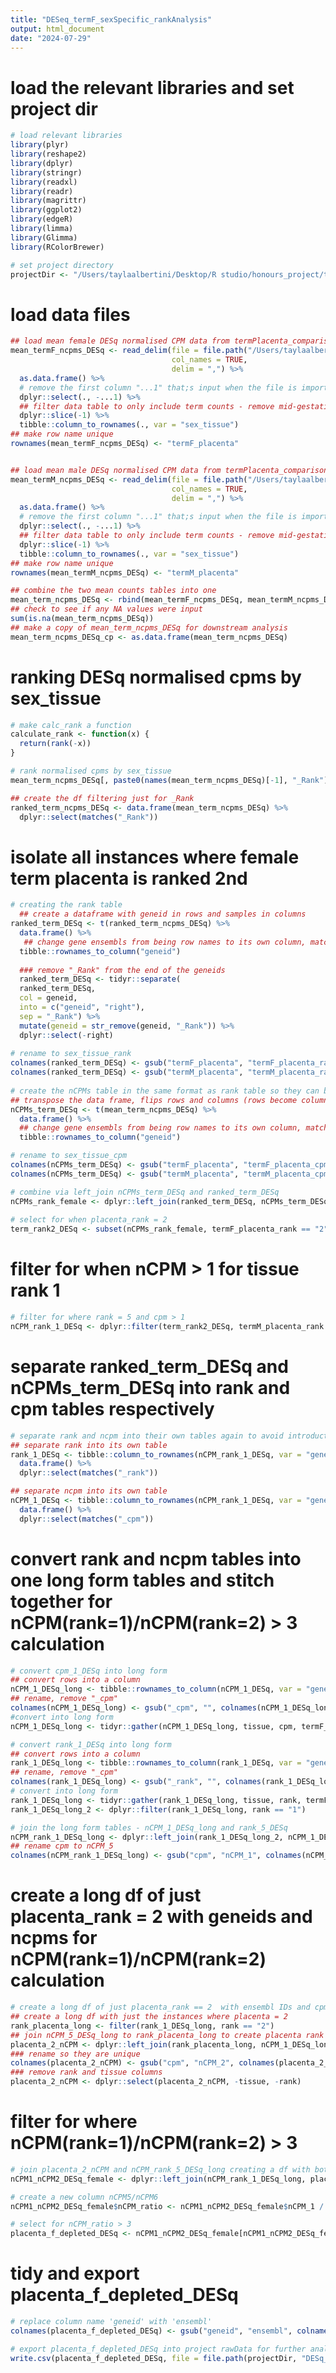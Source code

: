```yaml
---
title: "DESeq_termF_sexSpecific_rankAnalysis"
output: html_document
date: "2024-07-29"
---
```


# load the relevant libraries and set project dir
```r
# load relevant libraries 
library(plyr)
library(reshape2)
library(dplyr)
library(stringr)
library(readxl)
library(readr)
library(magrittr)
library(ggplot2)
library(edgeR)
library(limma)
library(Glimma)
library(RColorBrewer)

# set project directory
projectDir <- "/Users/taylaalbertini/Desktop/R studio/honours_project/term_sex_specific_analysis/rawData"
```

# load data files
```r
## load mean female DESq normalised CPM data from termPlacenta_comparison analysis
mean_termF_ncpms_DESq <- read_delim(file = file.path("/Users/taylaalbertini/Desktop/R studio/honours_project/termPlacenta_comparison/rawData/mean_female_cpms_term_DESq.csv"),
                                    col_names = TRUE,
                                    delim = ",") %>% 
  as.data.frame() %>%
  # remove the first column "...1" that;s input when the file is imported
  dplyr::select(., -...1) %>% 
  ## filter data table to only include term counts - remove mid-gestation placenta in row 1
  dplyr::slice(-1) %>%
  tibble::column_to_rownames(., var = "sex_tissue") 
## make row name unique 
rownames(mean_termF_ncpms_DESq) <- "termF_placenta"


## load mean male DESq normalised CPM data from termPlacenta_comparison analysis 
mean_termM_ncpms_DESq <- read_delim(file = file.path("/Users/taylaalbertini/Desktop/R studio/honours_project/termPlacenta_comparison/rawData/mean_male_cpms_term_DESq.csv"),
                                    col_names = TRUE,
                                    delim = ",") %>% 
  as.data.frame() %>%
  # remove the first column "...1" that;s input when the file is imported
  dplyr::select(., -...1) %>% 
  ## filter data table to only include term counts - remove mid-gestation placenta in row 1
  dplyr::slice(-1) %>% 
  tibble::column_to_rownames(., var = "sex_tissue")
## make row name unique 
rownames(mean_termM_ncpms_DESq) <- "termM_placenta"

## combine the two mean counts tables into one
mean_term_ncpms_DESq <- rbind(mean_termF_ncpms_DESq, mean_termM_ncpms_DESq)
## check to see if any NA values were input 
sum(is.na(mean_term_ncpms_DESq))
## make a copy of mean_term_ncpms_DESq for downstream analysis
mean_term_ncpms_DESq_cp <- as.data.frame(mean_term_ncpms_DESq)
```

# ranking DESq normalised cpms by sex_tissue
```r
# make calc_rank a function
calculate_rank <- function(x) {
  return(rank(-x))
}

# rank normalised cpms by sex_tissue
mean_term_ncpms_DESq[, paste0(names(mean_term_ncpms_DESq)[-1], "_Rank")] <- apply(mean_term_ncpms_DESq [, -1, drop = FALSE], 2, calculate_rank)

## create the df filtering just for _Rank
ranked_term_ncpms_DESq <- data.frame(mean_term_ncpms_DESq) %>%
  dplyr::select(matches("_Rank"))
```

# isolate all instances where female term placenta is ranked 2nd
```r
# creating the rank table
  ## create a dataframe with geneid in rows and samples in columns
ranked_term_DESq <- t(ranked_term_ncpms_DESq) %>%
  data.frame() %>%
   ## change gene ensembls from being row names to its own column, matching the format of rankComparison_female_DESq
  tibble::rownames_to_column("geneid")  
  
  ### remove "_Rank" from the end of the geneids
  ranked_term_DESq <- tidyr::separate(
  ranked_term_DESq,
  col = geneid,
  into = c("geneid", "right"),
  sep = "_Rank") %>%
  mutate(geneid = str_remove(geneid, "_Rank")) %>%
  dplyr::select(-right)
  
# rename to sex_tissue_rank
colnames(ranked_term_DESq) <- gsub("termF_placenta", "termF_placenta_rank", colnames(ranked_term_DESq))
colnames(ranked_term_DESq) <- gsub("termM_placenta", "termM_placenta_rank", colnames(ranked_term_DESq))
    
# create the nCPMs table in the same format as rank table so they can be joined
## transpose the data frame, flips rows and columns (rows become columns and columns become rows)
nCPMs_term_DESq <- t(mean_term_ncpms_DESq) %>%
  data.frame() %>%
  ## change gene ensembls from being row names to its own column, matching the format of rankComparison_female_DESq
  tibble::rownames_to_column("geneid")

# rename to sex_tissue_cpm
colnames(nCPMs_term_DESq) <- gsub("termF_placenta", "termF_placenta_cpm", colnames(nCPMs_term_DESq))
colnames(nCPMs_term_DESq) <- gsub("termM_placenta", "termM_placenta_cpm", colnames(nCPMs_term_DESq))

# combine via left_join nCPMs_term_DESq and ranked_term_DESq
nCPMs_rank_female <- dplyr::left_join(ranked_term_DESq, nCPMs_term_DESq, copy = TRUE, by = join_by(geneid))
  
# select for when placenta_rank = 2
term_rank2_DESq <- subset(nCPMs_rank_female, termF_placenta_rank == "2")
```

# filter for when nCPM > 1 for tissue rank 1
```r
# filter for where rank = 5 and cpm > 1
nCPM_rank_1_DESq <- dplyr::filter(term_rank2_DESq, termM_placenta_rank == "1" & termM_placenta_cpm > 1)
```

# separate ranked_term_DESq and nCPMs_term_DESq into rank and cpm tables respectively 
```r
# separate rank and ncpm into their own tables again to avoid introduction of geneid duplicates when the table is converted to long form. Will need to convert the rank and ncpm tables into long form individually and then join them together for nCPM(rank=1)/nCPM(rank=2) > 3 calculations. 
## separate rank into its own table
rank_1_DESq <- tibble::column_to_rownames(nCPM_rank_1_DESq, var = "geneid") %>%
  data.frame() %>%
  dplyr::select(matches("_rank"))

## separate ncpm into its own table
nCPM_1_DESq <- tibble::column_to_rownames(nCPM_rank_1_DESq, var = "geneid") %>%
  data.frame() %>%
  dplyr::select(matches("_cpm"))
```

# convert rank and ncpm tables into one long form tables and stitch together for nCPM(rank=1)/nCPM(rank=2) > 3 calculation
```r
# convert cpm_1_DESq into long form
## convert rows into a column
nCPM_1_DESq_long <- tibble::rownames_to_column(nCPM_1_DESq, var = "geneid")
## rename, remove "_cpm"
colnames(nCPM_1_DESq_long) <- gsub("_cpm", "", colnames(nCPM_1_DESq_long))
#convert into long form
nCPM_1_DESq_long <- tidyr::gather(nCPM_1_DESq_long, tissue, cpm, termF_placenta, termM_placenta)

# convert rank_1_DESq into long form
## convert rows into a column
rank_1_DESq_long <- tibble::rownames_to_column(rank_1_DESq, var = "geneid")
## rename, remove "_cpm"
colnames(rank_1_DESq_long) <- gsub("_rank", "", colnames(rank_1_DESq_long))
# convert into long form
rank_1_DESq_long <- tidyr::gather(rank_1_DESq_long, tissue, rank, termF_placenta, termM_placenta)
rank_1_DESq_long_2 <- dplyr::filter(rank_1_DESq_long, rank == "1")

# join the long form tables - nCPM_1_DESq_long and rank_5_DESq
nCPM_rank_1_DESq_long <- dplyr::left_join(rank_1_DESq_long_2, nCPM_1_DESq_long, by = c("geneid", "tissue"))
## rename cpm to nCPM_5
colnames(nCPM_rank_1_DESq_long) <- gsub("cpm", "nCPM_1", colnames(nCPM_rank_1_DESq_long))
```

# create a long df of just placenta_rank = 2 with geneids and ncpms for nCPM(rank=1)/nCPM(rank=2) calculation
```r
# create a long df of just placenta_rank == 2  with ensembl IDs and cpms
## create a long df with just the instances where placenta = 2
rank_placenta_long <- filter(rank_1_DESq_long, rank == "2")
## join nCPM_5_DESq_long to rank_placenta_long to create placenta rank 6 cpms table
placenta_2_nCPM <- dplyr::left_join(rank_placenta_long, nCPM_1_DESq_long, by = c("geneid", "tissue"))
### rename so they are unique
colnames(placenta_2_nCPM) <- gsub("cpm", "nCPM_2", colnames(placenta_2_nCPM))
### remove rank and tissue columns
placenta_2_nCPM <- dplyr::select(placenta_2_nCPM, -tissue, -rank)
```

# filter for where nCPM(rank=1)/nCPM(rank=2) > 3
```r
# join placenta_2_nCPM and nCPM_rank_5_DESq_long creating a df with both the nCPMs of rank 5 and 6
nCPM1_nCPM2_DESq_female <- dplyr::left_join(nCPM_rank_1_DESq_long, placenta_2_nCPM, by = "geneid")

# create a new column nCPM5/nCPM6
nCPM1_nCPM2_DESq_female$nCPM_ratio <- nCPM1_nCPM2_DESq_female$nCPM_1 / nCPM1_nCPM2_DESq_female$nCPM_2

# select for nCPM_ratio > 3
placenta_f_depleted_DESq <- nCPM1_nCPM2_DESq_female[nCPM1_nCPM2_DESq_female$nCPM_ratio >3,]
```

# tidy and export placenta_f_depleted_DESq
```r
# replace column name 'geneid' with 'ensembl'
colnames(placenta_f_depleted_DESq) <- gsub("geneid", "ensembl", colnames(placenta_f_depleted_DESq))

# export placenta_f_depleted_DESq into project rawData for further analysis 
write.csv(placenta_f_depleted_DESq, file = file.path(projectDir, "DESq_placentaF_depleted.csv"))
```
